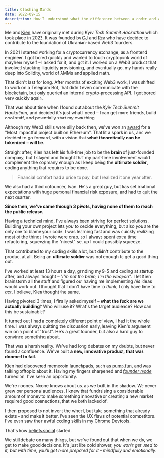 ```yaml
---
title: Clashing Minds
date: 2022-09-15
description: How I understood what the difference between a coder and a founder is.
---
```

Me and [Kien](https://warpcast.com/kienfam) have originally met during
*Kyiv Tech Summit Hackathon* which took place in 2022.
It was founded by [CJ](https://warpcast.com/cjh) and [Rev](https://warpcast.com/rev)
who have decided to contribute to the foundation of Ukranian-based Web3 founders.

In 2021 I started working for a cryptocurrency exchange, as a frontend engineer.
I got bored quickly and wanted to touch cryptopunk world of mayhem myself –
I asked for it, and got it. I worked on a Web3 product that involved stacking,
liquidity provisioning, and eventually got my hands really deep into Solidity,
world of AMMs and applied math.

That didn't last for long.
After months of exciting Web3 work, I was shifted to work on a Telegram Bot,
that didn't even communicate with the blockchain, but only queried an internal
crypto-processing API.
I got bored very quickly again.

That was about time when I found out about the *Kyiv Tech Summit Hackathon*,
and decided it's just what I need – I can get more friends, build cool stuff,
and potentially start my own thing.

Although my Web3 skills were silly back then, we've won an
[award](https://devpost.com/software/tok3nised) for a "Most impactful project built on Ethereum".
That lit a spark in us, and we decided to go forward, with a vision that
**what theoretically can be tokenized – will be**.

Straight after, Kien has left his full-time job to be the **brain** of just-founded
company, but I stayed and thought that my part-time involvement would complement
the copmany enough as I keep being the **ultimate soldier**, coding anything that
requires to be done.
> Financial comfort had a price to pay, but I realized it one year after.

We also had a third cofounder, Ivan. He's a great guy, but has set irrational
expectations with huge personal financial risk exposure, and had to quit the next
quarter.

**Since then, we've came through 3 pivots, having none of them to reach the 
public release.**

Having a technical mind, I've always been striving for perfect solutions.
Building your own project lets *you* to decide everything, but also *you* are
the only one to blame your code. I was learning fast and was quickly realizing
most of the things I wrote were crap, so I always spent extra time refactoring,
squeezing the "nicest" set up I could possibly squeeze.

That contributed to my coding skills a lot, but didn't contribute to the product
at all. Being an **ultimate soldier** was not enough to get a good thing out.

I've worked at least 13 hours a day, grinding my 9-5 and coding at startup after,
and always thought – *"I'm not the brain, I'm the weapon"*. I let Kien brainstorm
all the stuff and figured out having me implementing *his* ideas would work out.
I thought that I don't have time to *think*, I only have time to *act*. I believe,
Kien thought the same.

Having pivoted 3 times, I finally asked myself – **what the fuck are we actually
building?** Who will use it? What's the target audience? How can this be sustainable?

It turned out I had a completely different point of view, I had it the whole time.
I was always quitting the discussion early, leaving Kien's argument win on a point
of "trust". He's a great founder, but also a hard guy to convince something about.

That was a harsh reality. We've had long debates on my doubts, but never found a
confluence. We've built **a new, innovative product, that was doomed to fail.**

Kien had discovered memecoin launchpads, such as [pump.fun](https://pump.fun),
and was talking offtopic about it.
Having my fingers sharpened and [*founder mode*](https://paulgraham.com/foundermode.html)
turned on, I've seen an opportunity.

We're noones. Noone knows about us, as we built in the shadow. We never grew our personal
audiences. I knew that fundraising a considerable amount of money to make something innovative
or creating a new market required good connections, that we both lacked of.

I then proposed to not invent the wheel, but take something that already exists –
and make it better. I've seen the UX flaws of potential competitors, I've even saw their
awful coding skills in my Chrome Devtools.

That's how [beliefs.social](https://beliefs.social) started.

We still debate on many things, but we've found out that when we do, we get to
make good decisions. It's just like cold shower, *you won't get used to it, but
with time, you'll get more prepared for it – mindfully and emotionally*.
